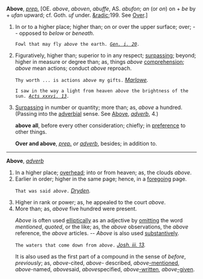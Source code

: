 '''Above''', ''[[prep. (part of speech)|prep.]]'' [OE. ''above'', ''aboven'', ''abuffe'', AS. ''abufon''; ''an'' (or ''on'') on + ''be'' by + ''ufan'' upward; cf. Goth. ''uf'' under. [[&radic]];199. See [[Over]].]

<ol>
<li>In or to a higher place; higher than; on or over the upper surface; over; -- opposed to ''below'' or ''beneath''.

<code>Fowl that may fly ''above'' the earth. ''[[Gen. i. 20 (source)|Gen. i. 20]].''</code>

<li> Figuratively, higher than; superior to in any respect; [[surpassing]]; beyond; higher in measure or degree than; as, things ''above'' [[comprehension]]; ''above'' mean actions; conduct ''above'' reproach.

<code>Thy worth ... is actions ''above'' my gifts.</code> ''[[Marlowe (source)|Marlowe]].''

<code>I saw in the way a light from heaven ''above'' the brightness of the sun. ''[[Acts xxxvi. 13 (source)|Acts xxxvi. 13]].''</code>

<li> [[Surpassing]] in number or quantity; more than; as, ''above'' a hundred. (Passing into the [[adverbial]] sense. See [[Above]], ''[[adverb (part of speech)|adverb]]'', 4.)

'''above all''', before every other consideration; chiefly; in [[preference]] to other things.

'''Over and above''', ''[[prep. (part of speech)|prep.]] or [[adverb (part of speech)|adverb]]'', besides; in addition to.
</ol>
-----
'''Above''', ''[[adverb (part of speech)|adverb]]''

<ol>
<li>In a higher place; [[overhead]]; into or from heaven; as, the clouds ''above''.

<li> Earlier in order; higher in the same page; hence, in a [[foregoing]] page.

<code>That was said ''above''.</code> ''[[Dryden (source)|Dryden]].''

<li> Higher in rank or power; as, he appealed to the court ''above''.

<li> More than; as, ''above'' five hundred were present.

''Above'' is often used [[elliptically]] as an adjective by [[omitting]] the word ''mentioned'', ''quoted'', or the like; as, the ''above'' observations, the ''above'' reference, the ''above'' articles. -- ''Above'' is also used [[substantively]].

<code>The waters that come down from ''above''.</code> ''[[Josh. iii. 13 (source)|Josh. iii. 13]].''

It is also used as the first part of a compound in the sense of ''before'', ''previously''; as, ''above''-cited, ''above''- described, ''above''[[-mentioned]], ''above''-named, ''above''said, ''above''specified, ''above''[[-written]], ''above''[[-given]].
</ol>